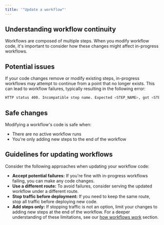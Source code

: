 ```yaml
---
title: '"Update a workflow"'
---
```

## Understanding workflow continuity
Workflows are composed of multiple steps. When you modify workflow code, it's important to consider how these changes might affect in-progress workflows.
## Potential issues
If your code changes remove or modify existing steps, in-progress workflows may attempt to continue from a point that no longer exists. This can lead to workflow failures, typically resulting in the following error:
```bash
HTTP status 400. Incompatible step name. Expected <STEP_NAME>, got <STEP_NAME>
```
## Safe changes
Modifying a workflow's code is safe when:
- There are no active workflow runs
- You're only adding new steps to the end of the workflow
## Guidelines for updating workflows
Consider the following approaches when updating your workflow code:
- **Accept potential failures:** If you're fine with in-progress workflows failing, you can make any code changes.
- **Use a different route:** To avoid failures, consider serving the updated workflow under a different route.
- **Stop traffic before deployment:** If you need to keep the same route, stop all traffic before deploying new code.
- **Add steps only:** If stopping traffic is not an option, limit your changes to adding new steps at the end of the workflow.
For a deeper understanding of these limitations, see our [how workflows work](/workflow/how) section.